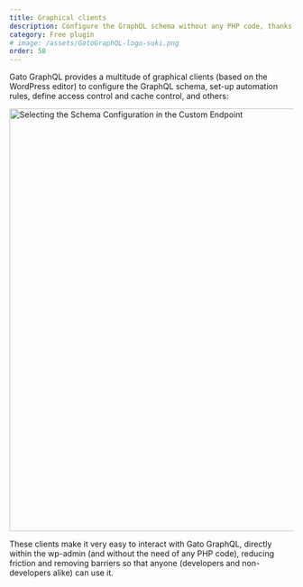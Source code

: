 ```yaml
---
title: Graphical clients
description: Configure the GraphQL schema without any PHP code, thanks to dedicated clients based on the WordPress-editor
category: Free plugin
# image: /assets/GatoGraphQL-logo-suki.png
order: 58
---
```


Gato GraphQL provides a multitude of graphical clients (based on the WordPress editor) to configure the GraphQL schema, set-up automation rules, define access control and cache control, and others:

<Image
  src="/assets/guides/upstream/schema-configuration-in-custom-endpoint.png"
  width="1024"
  height="750"
  alt="Selecting the Schema Configuration in the Custom Endpoint"
  caption="Selecting the Schema Configuration in the Custom Endpoint"
/>

These clients make it very easy to interact with Gato GraphQL, directly within the wp-admin (and without the need of any PHP code), reducing friction and removing barriers so that anyone (developers and non-developers alike) can use it.
